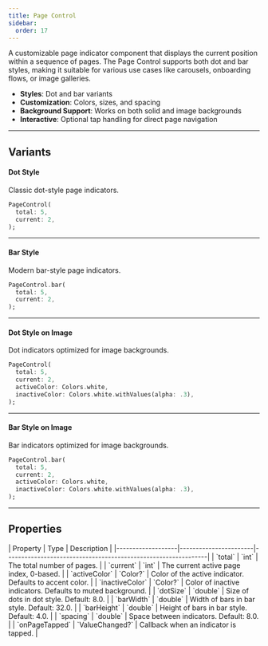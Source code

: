 ```yaml
---
title: Page Control
sidebar:
  order: 17
---
```



A customizable page indicator component that displays the current position within a sequence of pages. The Page Control supports both dot and bar styles, making it suitable for various use cases like carousels, onboarding flows, or image galleries.

- **Styles**: Dot and bar variants
- **Customization**: Colors, sizes, and spacing
- **Background Support**: Works on both solid and image backgrounds
- **Interactive**: Optional tap handling for direct page navigation

---

## Variants

#### Dot Style
Classic dot-style page indicators.

<Preview src="page-control?style=dot">

```dart
PageControl(
  total: 5,
  current: 2,
);
```

</Preview>

---

#### Bar Style
Modern bar-style page indicators.

<Preview src="page-control?style=bar">

```dart
PageControl.bar(
  total: 5,
  current: 2,
);
```

</Preview>

---

#### Dot Style on Image
Dot indicators optimized for image backgrounds.

<Preview src="page-control?style=dotOnImage">

```dart
PageControl(
  total: 5,
  current: 2,
  activeColor: Colors.white,
  inactiveColor: Colors.white.withValues(alpha: .3),
);
```

</Preview>

---

#### Bar Style on Image
Bar indicators optimized for image backgrounds.

<Preview src="page-control?style=barOnImage">

```dart
PageControl.bar(
  total: 5,
  current: 2,
  activeColor: Colors.white,
  inactiveColor: Colors.white.withValues(alpha: .3),
);
```

</Preview>

---

## Properties

<div class="docs-table">
| Property          | Type                  | Description                                                   |
|-------------------|-----------------------|---------------------------------------------------------------|
| `total`           | `int`                 | The total number of pages.                                    |
| `current`         | `int`                 | The current active page index, 0-based.                       |
| `activeColor`     | `Color?`              | Color of the active indicator. Defaults to accent color.      |
| `inactiveColor`   | `Color?`              | Color of inactive indicators. Defaults to muted background.   |
| `dotSize`         | `double`              | Size of dots in dot style. Default: 8.0.                      |
| `barWidth`        | `double`              | Width of bars in bar style. Default: 32.0.                    |
| `barHeight`       | `double`              | Height of bars in bar style. Default: 4.0.                    |
| `spacing`         | `double`              | Space between indicators. Default: 8.0.                       |
| `onPageTapped`    | `ValueChanged<int>?`  | Callback when an indicator is tapped.                         |
</div>

